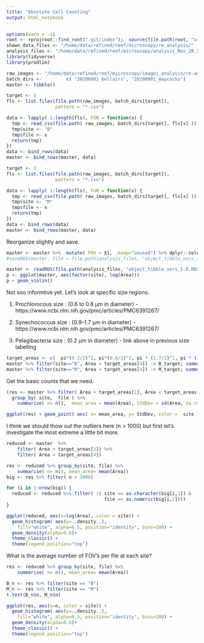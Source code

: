 ```yaml
---
title: "Absolute Cell Counting"
output: html_notebook
---
```


```r
options(warn = -1)
root <- rprojroot::find_root(".git/index");  source(file.path(root, "src/init.R"))
shawn_data_files <- "/home/data/refined/reef/microscopy/re_analysis/"
analysis_files <- "/home/data/refined/reef/microscopy/analysis_Nov_28_2020"
library(tidyverse)
library(prodlim)
```

```r
raw_images <- "/home/data/refined/reef/microscopy/imagej_analysis/re-analysis"
batch_dirs <-         c( "20200901_bellairs", "20200901_maycocks")
master <- tibble()
```



```r
target <- 1
fls <- list.files(file.path(raw_images, batch_dirs[target]),
                  pattern = "*.csv")

data <- lapply( 1:length(fls), FUN = function(x) {
  tmp <- read_csv(file.path( raw_images, batch_dirs[target], fls[x] ))
  tmp$site <- "B"
  tmp$file <- x
  return(tmp)
})
data <- bind_rows(data)
master <- bind_rows(master, data)
```



```r
target <- 2
fls <- list.files(file.path(raw_images, batch_dirs[target]),
                  pattern = "*.csv")

data <- lapply( 1:length(fls), FUN = function(x) {
  tmp <- read_csv(file.path( raw_images, batch_dirs[target], fls[x] ))
  tmp$site <- "M"
  tmp$file <- x
  return(tmp)
})
data <- bind_rows(data)
master <- bind_rows(master, data)
```

Reorganize slightly and save.
```r
master <- master %>%  mutate( FOV = X1, .keep="unused") %>% dplyr::select(site, file, FOV, everything())
#saveRDS(master, file = file.path(analysis_files, "object_tibble_vers_1.0.RData"))
```


```r
master <- readRDS(file.path(analysis_files, "object_tibble_vers_1.0.RData") )
p <- ggplot(master, aes(factor(site), log(Area)))
p + geom_violin()
```

Not soo informtive yet. Let's look at specific size regions.

1) Prochlorocous size : (0.6 to 0.8 μm in diameter) - https://www.ncbi.nlm.nih.gov/pmc/articles/PMC6391267/

2) Synechococcus size : (0.9–1.7 µm in diameter) - https://www.ncbi.nlm.nih.gov/pmc/articles/PMC6391267/

3) Pelagibacteria size : (0.2 μm in diameter) - link above in previous size labelling

```r
target_areas <- c(  pi*(0.2/2)^2, pi*(0.8/2)^2, pi * (1.7/2)^2, pi * (3/2)^2 ) 
master %>% filter(site=="B", Area < target_areas[4]) -> B_target; summary(B_target$Area)
master %>% filter(site=="M", Area < target_areas[4]) -> M_target; summary(M_target$Area)
```




Get the basic counts that we need.

```r
(res <- master %>% filter( Area > target_areas[1], Area < target_areas[4]) %>%
  group_by( site,  file ) %>%
    summarise( n= n(),  mean_area = mean(Area), StdDev = sd(Area, na.rm=TRUE)  ) )
```




```r

ggplot(res) + geom_point( aes( x= mean_area, y= StdDev, color =  site ))
```


I think we should thow out the outliers here (n > 1000) but first let's investigate the most extreme a little bit more.
```r
reduced <- master  %>% 
    filter( Area > target_areas[1]) %>%
    filter( Area < target_areas[4]) 

res <- reduced %>% group_by(site, file) %>%
    summarise( n= n(), mean_area= mean(Area))
big <- res %>% filter( n > 3000)

for (i in 1:nrow(big)) {
  reduced <- reduced %>% filter( !( site == as.character(big[i,1]) &
                                    file == as.numeric(big[i,2])))
}

ggplot(reduced, aes(x=log(Area), color = site)) + 
  geom_histogram( aes(y=..density..), 
    fill="white", alpha=0.5, position="identity", bins=100) +
  geom_density(alpha=0.6)+
  theme_classic() +
  theme(legend.position="top")
```

What is the average number of FOV's per file at each site?

```r
res <- reduced %>% group_by(site, file) %>%
    summarise( n= n(), mean_area= mean(Area))

B_n <- res %>% filter(site == "B")
M_n <- res %>% filter(site == "M")
t.test(B_n$n, M_n$n)
```

```r

ggplot(res, aes(x=n, color = site)) + 
  geom_histogram( aes(y=..density..), 
    fill="white", alpha=0.5, position="identity", bins=100) +
  geom_density(alpha=0.6)+
  theme_classic() +
  theme(legend.position="top")
```

